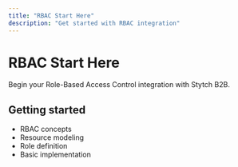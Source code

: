 ```yaml
---
title: "RBAC Start Here"
description: "Get started with RBAC integration"
---
```


# RBAC Start Here

Begin your Role-Based Access Control integration with Stytch B2B.

## Getting started

- RBAC concepts
- Resource modeling
- Role definition
- Basic implementation
